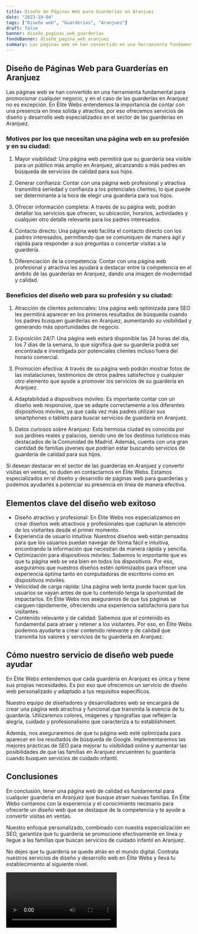 ```yaml
---
title: Diseño de Páginas Web para Guarderías en Aranjuez
date: "2023-10-04"
tags: ["Diseño web", "Guarderías", "Aranjuez"]
draft: false
banner: diseño_paginas_web_guarderías
fondoBanner: diseño_pagina_web_aranjuez
summary: Las páginas web se han convertido en una herramienta fundamental para promocionar cualquier negocio, y en el caso de las guarderías en Aranjuez no es excepción. En Élite Webs entendemos la importancia de contar con una presencia en línea sólida y atractiva, por eso ofrecemos servicios de diseño y desarrollo web especializados en el sector de las guarderías en Aranjuez.
---
```



## Diseño de Páginas Web para Guarderías en Aranjuez

Las páginas web se han convertido en una herramienta fundamental para promocionar cualquier negocio, y en el caso de las guarderías en Aranjuez no es excepción. En Élite Webs entendemos la importancia de contar con una presencia en línea sólida y atractiva, por eso ofrecemos servicios de diseño y desarrollo web especializados en el sector de las guarderías en Aranjuez.

### Motivos por los que necesitan una página web en su profesión y en su ciudad:

1. Mayor visibilidad: Una página web permitirá que su guardería sea visible para un público más amplio en Aranjuez, alcanzando a más padres en búsqueda de servicios de calidad para sus hijos.

2. Generar confianza: Contar con una página web profesional y atractiva transmitirá seriedad y confianza a los potenciales clientes, lo que puede ser determinante a la hora de elegir una guardería para sus hijos.

3. Ofrecer información completa: A través de su página web, podrán detallar los servicios que ofrecen, su ubicación, horarios, actividades y cualquier otro detalle relevante para los padres interesados.

4. Contacto directo: Una página web facilita el contacto directo con los padres interesados, permitiendo que se comuniquen de manera ágil y rápida para responder a sus preguntas o concertar visitas a la guardería.

5. Diferenciación de la competencia: Contar con una página web profesional y atractiva les ayudará a destacar entre la competencia en el ámbito de las guarderías en Aranjuez, dando una imagen de modernidad y calidad.

### Beneficios del diseño web para su profesión y su ciudad:

1. Atracción de clientes potenciales: Una página web optimizada para SEO les permitirá aparecer en los primeros resultados de búsqueda cuando los padres busquen guarderías en Aranjuez, aumentando su visibilidad y generando más oportunidades de negocio.

2. Exposición 24/7: Una página web estará disponible las 24 horas del día, los 7 días de la semana, lo que significa que su guardería podrá ser encontrada e investigada por potenciales clientes incluso fuera del horario comercial.

3. Promoción efectiva: A través de su página web podrán mostrar fotos de las instalaciones, testimonios de otros padres satisfechos y cualquier otro elemento que ayude a promover los servicios de su guardería en Aranjuez.

4. Adaptabilidad a dispositivos móviles: Es importante contar con un diseño web responsive, que se adapte correctamente a los diferentes dispositivos móviles, ya que cada vez más padres utilizan sus smartphones o tablets para buscar servicios de guardería en Aranjuez.

5. Datos curiosos sobre Aranjuez: Esta hermosa ciudad es conocida por sus jardines reales y palacios, siendo uno de los destinos turísticos más destacados de la Comunidad de Madrid. Además, cuenta con una gran cantidad de familias jóvenes que podrían estar buscando servicios de guardería de calidad para sus hijos.

Si desean destacar en el sector de las guarderías en Aranjuez y convertir visitas en ventas, no duden en contactarnos en Élite Webs. Estamos especializados en el diseño y desarrollo de páginas web para guarderías y podemos ayudarles a potenciar su presencia en línea de manera efectiva.

<GifSeo />

<Cta />

## Elementos clave del diseño web exitoso

- Diseño atractivo y profesional: En Élite Webs nos especializamos en crear diseños web atractivos y profesionales que capturan la atención de los visitantes desde el primer momento.
- Experiencia de usuario intuitiva: Nuestros diseños web están pensados para que los usuarios puedan navegar de forma fácil e intuitiva, encontrando la información que necesitan de manera rápida y sencilla.
- Optimización para dispositivos móviles: Sabemos lo importante que es que tu página web se vea bien en todos los dispositivos. Por eso, aseguramos que nuestros diseños estén optimizados para ofrecer una experiencia óptima tanto en computadoras de escritorio como en dispositivos móviles.
- Velocidad de carga rápida: Una página web lenta puede hacer que los usuarios se vayan antes de que tu contenido tenga la oportunidad de impactarlos. En Élite Webs nos aseguramos de que tus páginas se carguen rápidamente, ofreciendo una experiencia satisfactoria para tus visitantes.
- Contenido relevante y de calidad: Sabemos que el contenido es fundamental para atraer y retener a los visitantes. Por eso, en Élite Webs podemos ayudarte a crear contenido relevante y de calidad que transmita los valores y servicios de tu guardería en Aranjuez.

## Cómo nuestro servicio de diseño web puede ayudar

En Élite Webs entendemos que cada guardería en Aranjuez es única y tiene sus propias necesidades. Es por eso que ofrecemos un servicio de diseño web personalizado y adaptado a tus requisitos específicos.

Nuestro equipo de diseñadores y desarrolladores web se encargará de crear una página web atractiva y funcional que transmita la esencia de tu guardería. Utilizaremos colores, imágenes y tipografías que reflejen la alegría, cuidado y profesionalismo que caracteriza a tu establishment.

Además, nos aseguraremos de que tu página web esté optimizada para aparecer en los resultados de búsqueda de Google. Implementaremos las mejores prácticas de SEO para mejorar tu visibilidad online y aumentar las posibilidades de que las familias en Aranjuez encuentren tu guardería cuando busquen servicios de cuidado infantil.

## Conclusiones

En conclusión, tener una página web de calidad es fundamental para cualquier guardería en Aranjuez que busque atraer nuevas familias. En Élite Webs contamos con la experiencia y el conocimiento necesario para ofrecerte un diseño web que se destaque de la competencia y te ayude a convertir visitas en ventas.

Nuestro enfoque personalizado, combinado con nuestra especialización en SEO, garantiza que tu guardería se promocione efectivamente en línea y llegue a las familias que buscan servicios de cuidado infantil en Aranjuez.

No dejes que tu guardería se quede atrás en el mundo digital. Contrata nuestros servicios de diseño y desarrollo web en Élite Webs y lleva tu establecimiento al siguiente nivel.

<Video />

<CtaBot job="Guarderías" city="Aranjuez" />

<Gmaps query="Aranjuez+españa+maps" />
